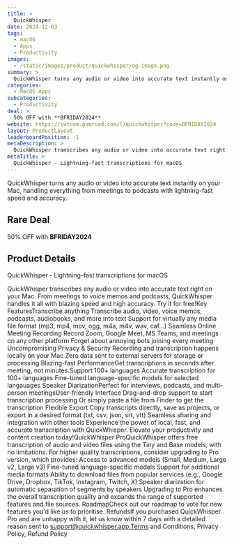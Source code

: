 ```yaml
---
title: >
  QuickWhisper
date: 2024-12-03
tags:
  - macOS
  - Apps
  - Productivity
images:
  - /static/images/product/quickwhisper/og-image.png
summary: >
  QuickWhisper turns any audio or video into accurate text instantly on your Mac, handling everything from meetings to podcasts with lightning-fast speed and accuracy.
categories:
  - MacOS Apps
subcategories:
  - Productivity
deal: >
  50% OFF with **BFRIDAY2024**
website: https://iwtcom.gumroad.com/l/quickwhisper?code=BFRIDAY2024
layout: ProductLayout
leaderboardPosition: -1
metaDescription: >
  QuickWhisper transcribes any audio or video into accurate text right on your Mac. From meetings to voice memos and podcasts, QuickWhisper handles it all with blazing speed and high accuracy. Try it for free!Key FeaturesTranscribe anything Transcribe audio, video, voice memos, podcasts, audiobooks, and more into text Support for virtually any media file format (mp3, mp4, mov, ogg, m4a, m4v, wav, caf...) Seamless Online Meeting Recording Record Zoom, Google Meet, MS Teams, and meetings on any other platform Forget about annoying bots joining every meeting Uncompromising Privacy &amp; Security Recording and transcription happens locally on your Mac Zero data sent to external servers for storage or processing Blazing-fast PerformanceGet transcriptions in seconds after meeting, not minutes.Support 100+ languages Accurate transcription for 100+ languages Fine-tuned language-specific models for selected langauages Speaker DiarizationPerfect for interviews, podcasts, and multi-person meetingsUser-friendly Interface Drag-and-drop support to start transcription processing Or simply paste a file from Finder to get the transcription Flexible Export Copy transcripts directly, save as projects, or export in a desired format (txt, csv, json, srt, vtt) Seamless sharing and integration with other tools Experience the power of local, fast, and accurate transcription with QuickWhisper. Elevate your productivity and content creation today!QuickWhisper ProQuickWhisper offers free transcription of audio and video files using the Tiny and Base models, with no limitations. For higher quality transcriptions, consider upgrading to Pro version, which provides: Access to advanced models (Small, Medium, Large v2, Large v3) Fine-tuned language-specific models Support for additional media formats Ability to download files from popular services (e.g., Google Drive, Dropbox, TikTok, Instagram, Twitch, X) Speaker diarization for automatic separation of segments by speakers Upgrading to Pro enhances the overall transcription quality and expands the range of supported features and file sources. RoadmapCheck out our roadmap to vote for new features you'd like us to prioritise. RefundsIf you purchased QuickWhisper Pro and are unhappy with it, let us know within 7 days with a detailed reason sent to support@quickwhisper.app.Terms and Conditions, Privacy Policy, Refund Policy
metaTitle: >
  QuickWhisper - Lightning-fast transcriptions for macOS
---
```

QuickWhisper turns any audio or video into accurate text instantly on your Mac, handling everything from meetings to podcasts with lightning-fast speed and accuracy.

## Rare Deal

50% OFF with **BFRIDAY2024**

## Product Details

QuickWhisper - Lightning-fast transcriptions for macOS

QuickWhisper transcribes any audio or video into accurate text right on your Mac. From meetings to voice memos and podcasts, QuickWhisper handles it all with blazing speed and high accuracy. Try it for free!Key FeaturesTranscribe anything Transcribe audio, video, voice memos, podcasts, audiobooks, and more into text Support for virtually any media file format (mp3, mp4, mov, ogg, m4a, m4v, wav, caf...) Seamless Online Meeting Recording Record Zoom, Google Meet, MS Teams, and meetings on any other platform Forget about annoying bots joining every meeting Uncompromising Privacy &amp; Security Recording and transcription happens locally on your Mac Zero data sent to external servers for storage or processing Blazing-fast PerformanceGet transcriptions in seconds after meeting, not minutes.Support 100+ languages Accurate transcription for 100+ languages Fine-tuned language-specific models for selected langauages Speaker DiarizationPerfect for interviews, podcasts, and multi-person meetingsUser-friendly Interface Drag-and-drop support to start transcription processing Or simply paste a file from Finder to get the transcription Flexible Export Copy transcripts directly, save as projects, or export in a desired format (txt, csv, json, srt, vtt) Seamless sharing and integration with other tools Experience the power of local, fast, and accurate transcription with QuickWhisper. Elevate your productivity and content creation today!QuickWhisper ProQuickWhisper offers free transcription of audio and video files using the Tiny and Base models, with no limitations. For higher quality transcriptions, consider upgrading to Pro version, which provides: Access to advanced models (Small, Medium, Large v2, Large v3) Fine-tuned language-specific models Support for additional media formats Ability to download files from popular services (e.g., Google Drive, Dropbox, TikTok, Instagram, Twitch, X) Speaker diarization for automatic separation of segments by speakers Upgrading to Pro enhances the overall transcription quality and expands the range of supported features and file sources. RoadmapCheck out our roadmap to vote for new features you'd like us to prioritise. RefundsIf you purchased QuickWhisper Pro and are unhappy with it, let us know within 7 days with a detailed reason sent to support@quickwhisper.app.Terms and Conditions, Privacy Policy, Refund Policy
